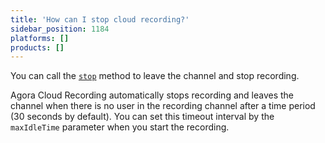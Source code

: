 ```yaml
---
title: 'How can I stop cloud recording?'
sidebar_position: 1184
platforms: []
products: []
---
```



You can call the [`stop`](https://docs.agora.io/en/cloud-recording/cloud_recording_api_rest?platform=All%20Platforms#stop) method to leave the channel and stop recording.

Agora Cloud Recording automatically stops recording and leaves the channel when there is no user in the recording channel after a time period (30 seconds by default). You can set this timeout interval by the `maxIdleTime` parameter when you start the recording.
